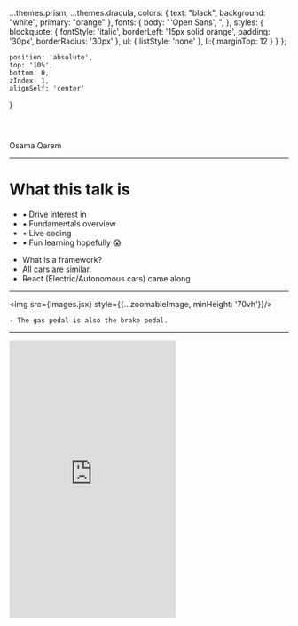 
  ...themes.prism,
  ...themes.dracula,
  colors: {
    text: "black",
    background: "white",
    primary: "orange"
  },
   fonts: {
    body: "'Open Sans', ",
  },
  styles: {
    blockquote: {
      fontStyle: 'italic',
      borderLeft: '15px solid orange',
      padding: '30px',
      borderRadius: '30px'
    },
    ul: {
      listStyle: 'none'
    },
    li:{
      marginTop: 12
    }
  }
};

    position: 'absolute',
    top: '10%',
    bottom: 0,
    zIndex: 1,
    alignSelf: 'center'
  }



<Header>
  <Innov8tifHeader/>
</Header>

<Footer>
  <div style={{marginBottom: 10, fontWeight: '500', fontSize: 14, opacity: .5}}>Osama Qarem</div>
</Footer>





<!-- START -->

<Intro/>

---

# What this talk is

<ul>
  <li>• Drive interest in <CoolReact/> <ReactLogo/></li>
  <li>• Fundamentals overview</li>
  <li>• Live coding</li>
  <li>• Fun learning
    <span style = {{
      position: 'relative',
      bottom: '10px',
      left: '5px',
      fontSize: '40%', 
      width: '100%',
      textAlign: 'center'}}>
      hopefully 😱
      </span>
  </li>
</ul>

<Notes>

  - What is a framework?
  - All cars are similar.
  - React (Electric/Autonomous cars) came along

</Notes>

---

 <img src={Images.jsx} style={{...zoomableImage, minHeight: '70vh'}}/>

 <Notes>

    - The gas pedal is also the brake pedal.

 </Notes>

---

<iframe sandbox="allow-forms allow-scripts" height='500' title='KxPVjm' src='https://insights.stackoverflow.com/survey/2019#technology-_-most-loved-dreaded-and-wanted-web-frameworks' frameBorder='no' allowtransparency='true' allowFullScreen={true} style={{ width: '100%', outline: 'none' }}/>

<Notes>

  - Everyone who drove a Tesla, wants to drive a tesla again.

</Notes>

---

<img src={Images.twitch} style={fullScreenImage}/>

---

<img src={Images.airbnb} style={fullScreenImage}/>

---

<img src={Images.netflix} style={fullScreenImage}/>

---

<img src={Images.bf1} style={{...fullScreenImage, objectFit: 'scale-down'}}/>

<Notes>

- Why are C# developers using React and JS?

</Notes>

---

> # What problems is <CoolReact noUnderline={true}/> solving?

<Notes>

  - Lets start with a bit of history

</Notes>

---

<img src={Images.message} style={{...zoomableImage, maxHeight: '80vh'}} />

<Notes>

  - Its a classic distributed systems problem.

  - Click a message notification. Ops, you already read it.

  - They tried to fix it, it kept coming back.

  - You have 2 independent actors, you interacting with the browser

</Notes>

---

<img src={Images.vdom} style={{...zoomableImage, maxHeight: '80vh'}} />

<Notes>

  - Easily keep UI in sync with application state.

</Notes>

---

<img src={Images.mvc} style={{...zoomableImage, maxHeight: '80vh'}} />


<Notes>

  - MVC allowed views to be talk to models.

  - Debugging is hard.

</Notes>

---

<img src={Images.flux} style={{...zoomableImage, maxHeight: '80vh'}} />

<Notes>


  - 1 way data flow.

  - Debugging is easy.

  - Climbing a tree.

  - You don't need to know this to be productive.

</Notes>

---

# Other 💪🏻

- • Build components — encourages view modularity.
- • State management tools.

---

# Thirsty for some actual code?


### <p><span style={{fontWeight: 'normal'}}>Its time for some </span><s><CoolReact/></s><span style={{fontWeight: 'normal'}}> <b>modern JavaScript 😬</b></span></p>


---

<CodeSurferColumns>

<Step subtitle="First Step">

```js
console.log(1);
console.log(2);
```

```js
console.log("a");
console.log("b");
```

</Step>

<Step subtitle="Second Step">

```js 2
console.log(1);
console.log(2);
```

```js 2
console.log("a");
console.log("b");
```

</Step>

</CodeSurferColumns>

